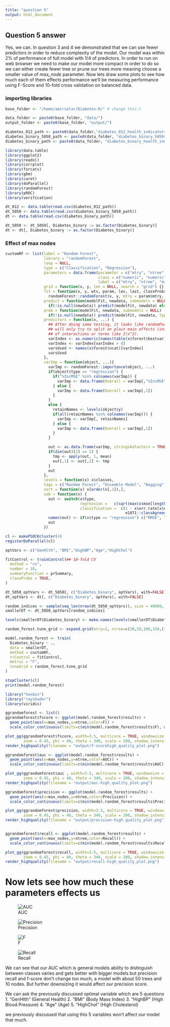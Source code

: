 ```yaml
---
title: "question 5"
output: html_document
---
```



## Question 5 answer

Yes, we can. In question 3 and 4 we demonstrated that we can use fewer predictors in order to reduce complexity of the model. Our model was within 2% of performance of full model with 1/4 of predictors. In order to run on web browser we need to make our model more compact in order to do so we can either create fewer tree or prune our trees more meaning choose a smaller value of *max_node* parameter. Now lets draw some plots to see how much each of them effects performance we'll be measuring performance using F-Score and 10-fold cross validation on balanced data.

### importing libraries
```r
base_folder <- "/home/amirsalar/Diabetes-R/" # change this:)

data_folder <- paste0(base_folder, "data/")
output_folder <- paste0(base_folder, "output/")

diabetes_012_path <- paste0(data_folder,"diabetes_012_health_indicators_BRFSS2015.csv")
diabetes_binary_5050_path <- paste0(data_folder, "diabetes_binary_5050split_health_indicators_BRFSS2015.csv")
diabetes_binary_path <- paste0(data_folder, "diabetes_binary_health_indicators_BRFSS2015.csv")

library(data.table)
library(ggplot2)
library(readxl)
library(corrplot)
library(forcats)
library(gbm)
library(caret)
library(doParallel)
library(randomForest)
library(pROC)
library(verification)

dt_012 <- data.table(read.csv(diabetes_012_path))
dt_5050 <- data.table(read.csv(diabetes_binary_5050_path))
dt <- data.table(read.csv(diabetes_binary_path))

dt_5050 <- dt_5050[, Diabetes_binary := as.factor(Diabetes_binary)]
dt <- dt[, Diabetes_binary := as.factor(Diabetes_binary)]
```


### Effect of max nodes
```r
customRF <- list(label = "Random Forest",
                 library = "randomForest",
                 loop = NULL,
                 type = c("Classification", "Regression"),
                 parameters = data.frame(parameter = c("mtry", "ntree", "max_nodes"),
                                         class = c("numeric", "numeric", "numeric"),
                                         label = c("mtry", "ntree", "max_nodes")),
                 grid = function(x, y, len = NULL, search = "grid") {},
                 fit = function(x, y, wts, param, lev, last, classProbs, ...)
                   randomForest::randomForest(x, y, mtry = param$mtry, ntree=param$ntree, max_nodes=param$max_nodes,  ...),
                 predict = function(modelFit, newdata, submodels = NULL)
                   if(!is.null(newdata)) predict(modelFit, newdata) else predict(modelFit),
                 prob = function(modelFit, newdata, submodels = NULL)
                   if(!is.null(newdata)) predict(modelFit, newdata, type = "prob") else predict(modelFit, type = "prob"),
                 predictors = function(x, ...) {
                   ## After doing some testing, it looks like randomForest
                   ## will only try to split on plain main effects (instead
                   ## of interactions or terms like I(x^2).
                   varIndex <- as.numeric(names(table(x$forest$bestvar)))
                   varIndex <- varIndex[varIndex > 0]
                   varsUsed <- names(x$forest$ncat)[varIndex]
                   varsUsed
                 },
                 varImp = function(object, ...){
                   varImp <- randomForest::importance(object, ...)
                   if(object$type == "regression") {
                     if("%IncMSE" %in% colnames(varImp)) {
                       varImp <- data.frame(Overall = varImp[,"%IncMSE"])
                     } else {
                       varImp <- data.frame(Overall = varImp[,1])
                     }
                   }
                   else {
                     retainNames <- levels(object$y)
                     if(all(retainNames %in% colnames(varImp))) {
                       varImp <- varImp[, retainNames]
                     } else {
                       varImp <- data.frame(Overall = varImp[,1])
                     }
                   }

                   out <- as.data.frame(varImp, stringsAsFactors = TRUE)
                   if(dim(out)[2] == 2) {
                     tmp <- apply(out, 1, mean)
                     out[,1] <- out[,2] <- tmp
                   }
                   out
                 },
                 levels = function(x) x$classes,
                 tags = c("Random Forest", "Ensemble Model", "Bagging", "Implicit Feature Selection"),
                 sort = function(x) x[order(x[,1]),],
                 oob = function(x) {
                   out <- switch(x$type,
                                 regression =   c(sqrt(max(x$mse[length(x$mse)], 0)), x$rsq[length(x$rsq)]),
                                 classification =  c(1 - x$err.rate[x$ntree, "OOB"],
                                                     e1071::classAgreement(x$confusion[,-dim(x$confusion)[2]])[["kappa"]]))
                   names(out) <- if(x$type == "regression") c("RMSE", "Rsquared") else c("Accuracy", "Kappa")
                   out
                 })
```



```r
cl <- makePSOCKcluster(4)
registerDoParallel(cl)

optVars <- c("GenHlth", "BMI","HighBP","Age","HighChol")

fitControl <- trainControl(## 10-fold CV
  method = "cv",
  number = 10,
  summaryFunction = prSummary,
  classProbs = TRUE,
)

dt_5050_optVars <- dt_5050[, c("Diabetes_binary", optVars), with=FALSE]
dt_optVars <- dt[, c("Diabetes_binary", optVars), with=FALSE]

random_indices <- sample(seq_len(nrow(dt_5050_optVars)), size = 40000, replace = FALSE)
smallerDT <- dt_5050_optVars[random_indices]

levels(smallerDT$Diabetes_binary) <- make.names(levels(smallerDT$Diabetes_binary), unique = TRUE)

random_forest.tune_grid <- expand.grid(mtry=2, ntree=c(30,50,100,150,(1:8) * 200), max_nodes=c(4,5,(2:8) * 3))

model.random_forest <- train(
  Diabetes_binary ~ .,
  data = smallerDT,
  method = customRF,
  trControl = fitControl,
  metric = "F",
  tuneGrid = random_forest.tune_grid
)

stopCluster(cl)
print(model.random_forest)
```

```r
library("hexbin")
library("rayshader")
library(viridis)

ggrandomforest <- list()
ggrandomforest$fscore <- ggplot(model.random_forest$results) +
  geom_point(aes(x=max_nodes,y=ntree,color=F)) +
  scale_color_continuous(limits=c(min(model.random_forest$results$F), max(model.random_forest$results$F)))

plot_gg(ggrandomforest$fscore, width=3.5, multicore = TRUE, windowsize = c(1400,850), sunangle=180,
        zoom = 0.45, phi = 40, theta = 340, scale = 200, shadow_intensity=0.3)
render_highquality(filename = "output/f-scorehigh_quality_plot.png")

ggrandomforest$auc <- ggplot(model.random_forest$results) +
  geom_point(aes(x=max_nodes,y=ntree,color=AUC)) +
  scale_color_continuous(limits=c(min(model.random_forest$results$AUC), max(model.random_forest$results$AUC)))

plot_gg(ggrandomforest$auc , width=3.5, multicore = TRUE, windowsize = c(1400,850), ssunangle=180,
        zoom = 0.45, phi = 40, theta = 340, scale = 200, shadow_intensity=0.3)
render_highquality(filename = "output/auc-high_quality_plot.png")

ggrandomforest$precision <- ggplot(model.random_forest$results) +
  geom_point(aes(x=max_nodes,y=ntree,color=Precision)) +
  scale_color_continuous(limits=c(min(model.random_forest$results$Precision), max(model.random_forest$results$Precision)))

plot_gg(ggrandomforest$precision, width=3.5, multicore = TRUE, windowsize = c(1400,850), ssunangle=180,
        zoom = 0.45, phi = 40, theta = 340, scale = 200, shadow_intensity=0.3)
render_highquality(filename = "output/precision-high_quality_plot.png")


ggrandomforest$recall <- ggplot(model.random_forest$results) +
  geom_point(aes(x=max_nodes,y=ntree,color=Recall)) +
  scale_color_continuous(limits=c(min(model.random_forest$results$Recall), max(model.random_forest$results$Recall)))

plot_gg(ggrandomforest$recall, width=3.5, multicore = TRUE, windowsize =  c(1400,850), sunangle=180,
        zoom = 0.45, phi = 40, theta = 340, scale = 200, shadow_intensity=0.3)
render_highquality(filename = "output/recall-high_quality_plot.png")


```

# Now lets see how much these parameters effects us

![AUC](output/auc-high_quality_plot.png)

![Precision](output/precision-high_quality_plot.png)

![F](output/f-scorehigh_quality_plot.png)

![Recall](output/recall-high_quality_plot.png)


We can see that our AUC which is general models ability to distinguish between classes varies and gets better with bigger models but precision recall and f-score don't change too much, a model with about 50 trees and 10 nodes. But further downsizing it would affect our precision score.

We can ask the previously discussed optimal variable which are 5 questions
1. "GenHlth" (General Health)
2. "BMI" (Body Mass Index)
3. "HighBP" (High Blood Pressure)
4. "Age" (Age)
5. "HighChol" (High Cholesterol)

we previously discussed that using this 5 variables won't affect our model that much.